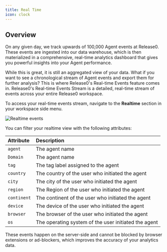 ```yaml
---
title: Real Time
icon: clock
---
```


## Overview

On any given day, we track upwards of 100,000 Agent events at Release0. These events are ingested into our data warehouse, which is then materialized in a comprehensive, real-time analytics dashboard that gives you powerful insights into your Agent performance. 

While this is great, it is still an aggregated view of your data. What if you want to see a chronological stream of Agent events and export them for further analysis? This is where Release0's Real-time Events feature comes in. Release0's Real-time Events Stream is a detailed, real-time stream of events across your entire Release0 workspace.

To access your real-time events stream, navigate to the **Realtime** section in your workspace side menu.

<Frame style={{ maxWidth: '800px' }}>
  <img src="/images/submission/realtime.png" alt="Realtime events" />
</Frame>

You can filter your realtime view with the following attributes:

| Attribute    | Description                                                                                      |
| :----------- | :----------------------------------------------------------------------------------------------- |
| `agent`      | The agent name                                                                                   |
| `Domain`     | The agent name                                                                                   |
| `tag`        | The tag label assigned to the agent                                                              |
| `country`    | The country of the user who initiated the agent                                                  |
| `city`       | The city of the user who initiated the agent                                                     |
| `region`     | The Region of the user who initiated the agent                                                   |
| `continent`  | The continent of the user who initiated the agent                                                |
| `device`     | The device of the user who initiated the agent                                                   |
| `browser`    | The browser of the user who initiated the agent                                                  |
| `os`         | The operating system of the user initiated the agent                                             |

These events happen on the server-side and cannot be blocked by browser extensions or ad-blockers, which improves the accuracy of your analytics data.